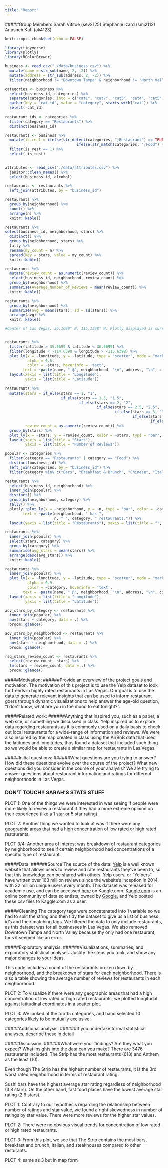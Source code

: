 ```yaml
---
title: "Report"
---
```

#####Group Members 
Sarah Vititoe (sev2125)
Stephanie Izard (smi2112)
Anusheh Kafi (ak4123)

```r
knitr::opts_chunk$set(echo = FALSE)

library(tidyverse)
library(plotly)
library(RColorBrewer)
```

```r
business <- read_csv("./data/business.csv") %>% 
  mutate(name = str_sub(name, 2, -2)) %>% 
  mutate(address = str_sub(address, 2, -2)) %>% 
  filter(neighborhood != "Downtown Tampa" & neighborhood != "North Valley")

categories <- business %>% 
  select(business_id, categories) %>% 
  separate(categories, into = c("cat1", "cat2", "cat3", "cat4", "cat5", "cat6", "cat7", "cat8", "cat9", "cat10", "cat11", "cat12", "cat13", "cat14", "cat15", "cat16", "cat17", "cat18", "cat19", "cat20", "cat21", "cat22", "cat23", "cat24", "cat25"), sep  = ";") %>% 
  gather(key = "cat_id", value = "category", starts_with("cat")) %>% 
  select(-cat_id) 
  
restaurant_ids <- categories %>% 
  filter(category == "Restaurants") %>% 
  distinct(business_id)

restaurants <- business %>% 
  mutate(is_rest = ifelse(str_detect(categories, ";Restaurant") == TRUE, 1, 
                                ifelse(str_match(categories, ";Food") == TRUE, 1, 0))) %>% 
  filter(is_rest == 1) %>% 
  select(-is_rest) 
          
```

```r
attributes <- read_csv("./data/attributes.csv") %>% 
  janitor::clean_names() %>% 
  select(business_id, alcohol)
```

```r
restaurants <- restaurants %>% 
  left_join(attributes, by = "business_id")
```

```r
restaurants %>% 
  group_by(neighborhood) %>% 
  count() %>% 
  arrange(n) %>% 
  knitr::kable()

restaurants %>% 
select(business_id, neighborhood, stars) %>% 
  distinct() %>% 
  group_by(neighborhood, stars) %>% 
  tally %>% 
  rename(my_count = n) %>% 
  spread(key = stars, value = my_count) %>% 
  knitr::kable()

restaurants %>%
  mutate(review_count = as.numeric(review_count)) %>% 
  select(business_id, neighborhood, review_count) %>% 
  group_by(neighborhood) %>% 
  summarise(Average_Number_of_Reviews = mean(review_count)) %>% 
  knitr::kable()

restaurants %>% 
  group_by(neighborhood) %>% 
  summarize(avg = mean(stars), sd = sd(stars)) %>% 
  arrange(avg) %>% 
  knitr::kable()
```

```r
#Center of Las Vegas: 36.1699° N, 115.1398° W. Plotly displayed is surrounds this center by 0.5 degrees longitude and latitude.


restaurants %>% 
  filter(latitude > 35.6699 & latitude < 36.6699) %>% 
  filter(longitude < -114.6398 & longitude > -115.6398) %>%
  plot_ly(x = ~longitude, y = ~latitude, type = "scatter", mode = "markers",
          alpha = 0.5, 
          color = ~stars, hoverinfo = 'text',
        text = ~paste(name, " @", neighborhood, "\n", address, "\n", city, ", ", state, postal_code, "\n", stars, "stars on Yelp")) %>%
  layout(xaxis = list(title = "Longitude"),
         yaxis = list(title = "Latitude"))
```

```r
restaurants %>% 
  mutate(stars = if_else(stars == 1, "1",
                         if_else(stars == 1.5, "1.5",
                                 if_else(stars == 2, "2",
                                         if_else(stars == 2.5, "2.5",
                                                 if_else(stars == 3, "3",
                                                         if_else(stars == 4, "4",
                                                                 if_else(stars == 4.5, "4.5", "5"))))))),
         review_count = as.numeric(review_count)) %>% 
  group_by(stars) %>% 
  plot_ly(x = ~stars, y = ~review_count, color = ~stars, type = "bar", colors = "Set3") %>% 
  layout(xaxis = list(title = "Stars"),
         yaxis = list(title = "Number of Reviews"))
```

```r
popular <- categories %>% 
  filter(category == "Restaurants" | category == "Food") %>% 
  distinct(business_id) %>% 
  left_join(categories, by = "business_id") %>% 
  filter(category %in% c("Bars", "Breakfast & Brunch", "Chinese", "Italian", "Mexican", "Chicken Wings", "Salad", "Sushi Bars", "Pizza", "Steakhouses", "Fast Food"))

restaurants %>% 
  select(business_id, neighborhood) %>% 
  inner_join(popular) %>% 
  distinct() %>% 
  group_by(neighborhood, category) %>% 
  tally() %>% 
  plotly::plot_ly(x = ~neighborhood, y = ~n, type = 'bar', color = ~category, hoverinfo = 'text',
        text = ~paste(neighborhood, " has ",
                      n, " ", category, " restaurants.")) %>%
  layout(yaxis = list(title = "Restaurants"), xaxis = list(title = "", tickangle = -45), barmode = 'stack')
```

```r
restaurants %>% 
  inner_join(popular) %>% 
  select(stars, category) %>% 
  group_by(category) %>% 
  summarise(avg_stars = mean(stars)) %>% 
  arrange(desc(avg_stars)) %>% 
  knitr::kable()
```

```r
restaurants %>% 
  inner_join(popular) %>% 
  plot_ly(x = ~longitude, y = ~latitude, type = "scatter", mode = "markers",
          alpha = 0.9, 
          color = ~category, hoverinfo = 'text',
        text = ~paste(name, " @", neighborhood, "\n", address, "\n", city, ", ", state, postal_code, "\n", stars, "star", category, "on Yelp.")) %>%
  layout(xaxis = list(title = "Longitude"),
         yaxis = list(title = "Latitude"))
```

```r
aov_stars_by_category <- restaurants %>% 
  inner_join(popular) %>% 
  aov(stars ~ category, data = .) %>% 
  broom::glance()
```

```r
aov_stars_by_neighborhood <- restaurants %>% 
  inner_join(popular) %>% 
  aov(stars ~ neighborhood, data = .) %>% 
  broom::glance()
```

```r
rsq_stars_review_count <- restaurants %>% 
  select(review_count, stars) %>% 
  lm(stars ~ review_count, data = .) %>% 
  broom::glance()
```

#####Motivation: 
######Provide an overview of the project goals and motivation.
The motivation of this project is to use the Yelp dataset to look for trends in highly rated restaurants in Las Vegas. Our goal is to use the data to generate relevant insights that can be used to inform restaurant goers through dynamic visualizations to help answer the age-old question, "I don't know, what are you in the mood to eat tonight?".

#####Related work: 
######Anything that inspired you, such as a paper, a web site, or something we discussed in class.
Yelp inspired us to explore data regarding restaurants as it is commonly used on a daily basis to check out local restaurants for a wide-range of information and reviews. 
We were also inspired by the map created in class using the AirBnB data that used the latitudes and longitudes, thus found a dataset that included such thing so we would be able to create a similar map for restaurants in Las Vegas. 

#####Initial questions: 
######What questions are you trying to answer? How did these questions evolve over the course of the project? What new questions did you consider in the course of your analysis?
We are trying to answer questions about restaurant information and ratings for different neighborhoods in Las Vegas. 




### DON'T TOUCH!! SARAH'S STATS STUFF

PLOT 1: One of the things we were interested in was seeing if people were more likely to review a restaurant if they had a more extreme opinion on their experience (like a 1 star or 5 star rating)

PLOT 2: Another thing we wanted to look at was if there were any geographic areas that had a high concentration of low rated or high rated restaurants.

PLOT 3/4: Another area of interest was breakdown of restaurant categories by neighborhood to see if certain neighborhood had concentrations of a specific type of restaurant.

#####Data: 
######Source
The source of the data:  [Yelp](https://www.yelp.com/) is a well known website that allows users to review and rate restaurants they've been to, so that this knowledge can be shared with others. Yelp users, or "Yelpers" have written over 163 million reviews since the website's inception in 2014, with 32 million unique users every month. This dataset was released for academic use, and can be accessed [here](https://www.kaggle.com/yelp-dataset/yelp-dataset/version/6) on Kaggle.com. [Kaggle.com](https://www.kaggle.com/) is an online community of data scientists, owned by [Google](https://www.google.com/about/), and Yelp posted these csv files to Kaggle.com as a user. 

#####Cleaning
The category tags were concatenated into 1 variable so we had to split the string and then tidy the dataset to give us a list of business id's and their matching tags. We filtered the data to only include restaurants, as this dataset was for all businesses in Las Vegas. We also removed Downtown Tampa and North Valley because thy only had one restaurant, thus it seemed like an error. 

#####Exploratory analysis: 
######Visualizations, summaries, and exploratory statistical analyses. Justify the steps you took, and show any major changes to your ideas.

This code includes a count of the restaurants broken down by neighborhood, and the breakdown of stars for each neighborhood. There is also a table showing the average number of reviews for restaurants in each neighborhood. 

PLOT 2: To visualize if there were any geographic areas that had a high concentration of low rated or high rated restaurants, we plotted longitudal against latitudinal coordinates in a scatter plot. 

PLOT 3: We looked at the top 15 categories, and hand selected 10 categories likely to be mutually exclusive. 

#####Additional analysis: 
######If you undertake formal statistical analyses, describe these in detail



#####Discussion: 
######What were your findings? Are they what you expect? What insights into the data can you make?
There are 3476 restaurants included. The Strip has the most restaurants (613) and Anthem as the least (10). 

Even though The Strip has the highest number of restaurants, it is the 3rd worst rated neighborhood in terms of restaurant rating. 

Sushi bars have the highest average star rating regardless of neighborhood (3.8 stars). On the other hand, fast food places have the lowest average star rating (2.6 stars). 

PLOT 1: Contrary to our hypothesis regarding the relationship between number of ratings and star value, we found a right skewedness in number of ratings by star value. There were more reviews for the higher star values. 

PLOT 2: There were no obvious visual trends for concentration of low rated or high rated restaurants.

PLOT 3: From this plot, we see that The Strip contains the most bars, breakfast and brunch, italian, and steakhouses compared to other resturants. 

PLOT 4: same as 3 but in map form